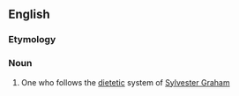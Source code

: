 ==English==

===Etymology===
{{suffix|Graham|ite|lang=en}}

===Noun===
{{en-noun}}

# {{context|US|historical|lang=en}} One who follows the [[dietetic]] system of [[w:Sylvester Graham|Sylvester Graham]]